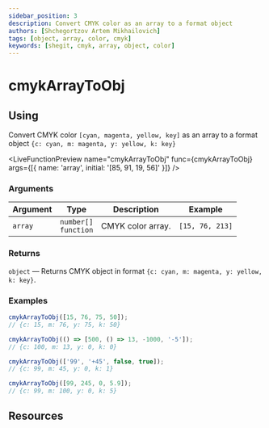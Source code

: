 ```yaml
---
sidebar_position: 3
description: Convert CMYK color as an array to a format object
authors: [Shchegortzov Artem Mikhailovich]
tags: [object, array, color, cmyk]
keywords: [shegit, cmyk, array, object, color]
---
```




# cmykArrayToObj

## Using

Convert CMYK color `[cyan, magenta, yellow, key]` as an array to a format object `{c: cyan, m: magenta, y: yellow, k: key}`

<LiveFunctionPreview
  name="cmykArrayToObj"
  func={cmykArrayToObj}
  args={[{ name: 'array', initial: '[85, 91, 19, 56]' }]}
/>

### Arguments

| Argument | Type                         | Description       | Example         |
| -------- | ---------------------------- | ----------------- | --------------- |
| `array`  | `number[]` <br /> `function` | CMYK color array. | `[15, 76, 213]` |

### Returns

`object` — Returns CMYK object in format `{c: cyan, m: magenta, y: yellow, k: key}`.

### Examples

```js
cmykArrayToObj([15, 76, 75, 50]);
// {c: 15, m: 76, y: 75, k: 50}

cmykArrayToObj(() => [500, () => 13, -1000, '-5']);
// {c: 100, m: 13, y: 0, k: 0}

cmykArrayToObj(['99', '+45', false, true]);
// {c: 99, m: 45, y: 0, k: 1}

cmykArrayToObj([99, 245, 0, 5.9]);
// {c: 99, m: 100, y: 0, k: 5}
```

## Resources

<Resources constants={constants} />
